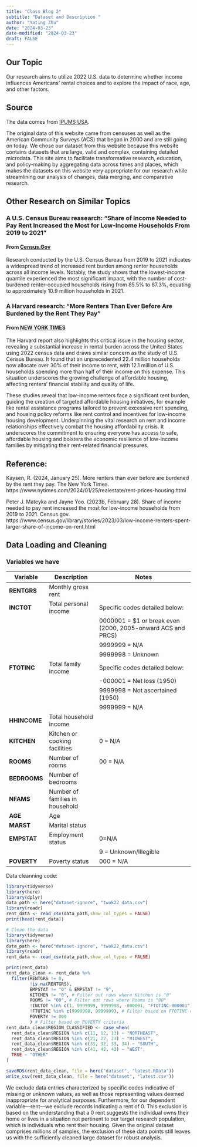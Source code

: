```yaml
---
title: "Class Blog 2"
subtitle: "Dataset and Description "
author: "Yating Zhu"
date: "2024-03-23"
date-modified: "2024-03-23"
draft: FALSE
---
```


## Our Topic
Our research aims to utilize 2022 U.S. data to determine whether income influences Americans' rental choices and to explore the impact of race, age, and other factors.

## Source

The data comes from [IPUMS USA](https://usa.ipums.org/usa/index.shtml).

The original data of this website came from censuses as well as the American Community Surveys (ACS) that began in 2000 and are still going on today. We chose our dataset from this website because this website contains datasets that are large, valid and complex, containing detailed microdata. This site aims to facilitate transformative research, education, and policy-making by aggregating data across times and places, which makes the datasets on this website very appropriate for our research while streamlining our analysis of changes, data merging, and comparative research.

## Other Research on Similar Topics

### A U.S. Census Bureau reasearch: "Share of Income Needed to Pay Rent Increased the Most for Low-Income Households From 2019 to 2021"

#### From [Census.Gov](https://www.census.gov/library/stories/2023/03/low-income-renters-spent-larger-share-of-income-on-rent.html)

Research conducted by the U.S. Census Bureau from 2019 to 2021 indicates a widespread trend of increased rent burden among renter households across all income levels. Notably, the study shows that the lowest-income quantile experienced the most significant impact, with the number of cost-burdened renter-occupied households rising from 85.5% to 87.3%, equating to approximately 10.9 million households in 2021.

### A Harvard research: "More Renters Than Ever Before Are Burdened by the Rent They Pay"

#### From [NEW YORK TIMES](https://www.nytimes.com/2024/01/25/realestate/rent-prices-housing.html#)

The Harvard report also highlights this critical issue in the housing sector, revealing a substantial increase in rental burden across the United States using 2022 census data and draws similar concern as the study of U.S. Census Bureau. It found that an unprecedented 22.4 million households now allocate over 30% of their income to rent, with 12.1 million of U.S. households spending more than half of their income on this expense. This situation underscores the growing challenge of affordable housing, affecting renters' financial stability and quality of life.

These studies reveal that low-income renters face a significant rent burden, guiding the creation of targeted affordable housing initiatives, for example like rental assistance programs tailored to prevent excessive rent spending, and housing policy reforms like rent control and incentives for low-income housing development. Underpinning the vital research on rent and income relationships effectively combat the housing affordability crisis. It underscores the commitment to ensuring everyone has access to safe, affordable housing and bolsters the economic resilience of low-income families by mitigating their rent-related financial pressures.

## Reference:

Kaysen, R. (2024, January 25). More renters than ever before are burdened by the rent they pay. The New York Times. https://www.nytimes.com/2024/01/25/realestate/rent-prices-housing.html

Peter J. Mateyka and Jayne Yoo. (2023b, February 28). Share of income needed to pay rent increased the most for low-income households from 2019 to 2021. Census.gov. https://www.census.gov/library/stories/2023/03/low-income-renters-spent-larger-share-of-income-on-rent.html

## Data Loading and Cleaning

### Variables we have

| Variable     | Description                     | Notes                                                                                                   |
|---------------|--------------------|-------------------------------------|
| **RENTGRS**  | Monthly gross rent              |                                                                                                         |
| **INCTOT**   | Total personal income           | Specific codes detailed below:                                                                          |
|              |                                 | 0000001 = \$1 or break even (2000, 2005-onward ACS and PRCS)                                            |
|              |                                 | 9999999 = N/A                                                                                           |
|              |                                 | 9999998 = Unknown                                                                                       |
| **FTOTINC**  | Total family income             | Specific codes detailed below:                                                                          |
|              |                                 | -000001 = Net loss (1950)                                                                               |
|              |                                 | 9999998 = Not ascertained (1950)                                                                        |
|              |                                 | 9999999 = N/A                                                                                           |
| **HHINCOME** | Total household income          |                                                                                                         |
| **KITCHEN**  | Kitchen or cooking facilities   | 0 = N/A                                                                                                 |
| **ROOMS**    | Number of rooms                 | 00 = N/A                                                                                                |
| **BEDROOMS** | Number of bedrooms              |                                                                                                         |
| **NFAMS**    | Number of families in household |                                                                                                         |
| **AGE**      | Age                             |                                                                                                         |
| **MARST**    | Marital status                  |                                                                                                         |
| **EMPSTAT**    | Employment status             |     0=N/A                                                                                                    |
|              |                                 | 9 = Unknown/Illegible                                                                              |
| **POVERTY**  | Poverty status                  | 000 = N/A                                                                                               |


Data cleanning code:
```r
library(tidyverse)
library(here)
library(dplyr)
data_path <- here("dataset-ignore", "twok22_data.csv")
library(readr)
rent_data <- read_csv(data_path,show_col_types = FALSE)
print(head(rent_data))
```
```r
# Clean the data
library(tidyverse)
library(here)
data_path <- here("dataset-ignore", "twok22_data.csv")
library(readr)
rent_data <- read_csv(data_path,show_col_types = FALSE)
```
```r
print(rent_data)
rent_data_clean <- rent_data %>%
  filter(RENTGRS != 0,
         !is.na(RENTGRS),
         EMPSTAT != "0" & EMPSTAT != "9",
         KITCHEN != "0", # Filter out rows where Kitchen is "0"
         ROOMS != "00", # Filter out rows where Rooms is "00"
         !INCTOT %in% c(1, 9999999, 9999998, -000001, "FTOTINC-000001"), # Filter based on INCTOT criteria
         !FTOTINC %in% c(9999998, 9999999), # Filter based on FTOTINC criteria
         POVERTY != 000
         ) # Filter based on POVERTY criteria
rent_data_clean$REGION_CLASSIFIED <- case_when(
  rent_data_clean$REGION %in% c(11, 12, 13) ~ "NORTHEAST",
  rent_data_clean$REGION %in% c(21, 22, 23) ~ "MIDWEST",
  rent_data_clean$REGION %in% c(31, 32, 33, 34) ~ "SOUTH",
  rent_data_clean$REGION %in% c(41, 42, 43) ~ "WEST",
  TRUE ~ "OTHER"
)

saveRDS(rent_data_clean, file = here("dataset", "latest.RData"))
write_csv(rent_data_clean, file = here("dataset", "latest.csv"))
```

We exclude data entries characterized by specific codes indicative of missing or unknown values, as well as those representing values deemed inappropriate for analytical purposes. Furthermore, for our dependent variable—rent—we exclude records indicating a rent of 0. This exclusion is based on the understanding that a 0 rent suggests the individual owns their home or lives in a situation not pertinent to our target research population, which is individuals who rent their housing. Given the original dataset comprises millions of samples, the exclusion of these data points still leaves us with the sufficiently cleaned large dataset for robust analysis.
